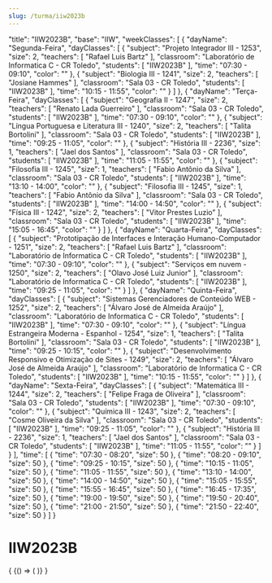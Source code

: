 ```yaml
---
slug: /turma/iiw2023b
---
```


  "title": "IIW2023B",
  "base": "IIW",
  "weekClasses": [
    {
      "dayName": "Segunda-Feira",
      "dayClasses": [
        {
          "subject": "Projeto Integrador III - 1253",
          "size": 2,
          "teachers": [
            "Rafael Luis Bartz"
          ],
          "classroom": "Laboratório de Informatica C - CR Toledo",
          "students": [
            "IIW2023B"
          ],
          "time": "07:30 - 09:10",
          "color": ""
        },
        {
          "subject": "Biologia III - 1241",
          "size": 2,
          "teachers": [
            "Josiane Hammes"
          ],
          "classroom": "Sala 03 - CR Toledo",
          "students": [
            "IIW2023B"
          ],
          "time": "10:15 - 11:55",
          "color": ""
        }
      ]
    },
    {
      "dayName": "Terça-Feira",
      "dayClasses": [
        {
          "subject": "Geografia II - 1247",
          "size": 2,
          "teachers": [
            "Renato Lada Guerreiro"
          ],
          "classroom": "Sala 03 - CR Toledo",
          "students": [
            "IIW2023B"
          ],
          "time": "07:30 - 09:10",
          "color": ""
        },
        {
          "subject": "Língua Portuguesa e Literatura III - 1240",
          "size": 2,
          "teachers": [
            "Talita Bortolini"
          ],
          "classroom": "Sala 03 - CR Toledo",
          "students": [
            "IIW2023B"
          ],
          "time": "09:25 - 11:05",
          "color": ""
        },
        {
          "subject": "História III - 2236",
          "size": 1,
          "teachers": [
            "Jael dos Santos"
          ],
          "classroom": "Sala 03 - CR Toledo",
          "students": [
            "IIW2023B"
          ],
          "time": "11:05 - 11:55",
          "color": ""
        },
        {
          "subject": "Filosofia III - 1245",
          "size": 1,
          "teachers": [
            "Fabio Antônio da Silva"
          ],
          "classroom": "Sala 03 - CR Toledo",
          "students": [
            "IIW2023B"
          ],
          "time": "13:10 - 14:00",
          "color": ""
        },
        {
          "subject": "Filosofia III - 1245",
          "size": 1,
          "teachers": [
            "Fabio Antônio da Silva"
          ],
          "classroom": "Sala 03 - CR Toledo",
          "students": [
            "IIW2023B"
          ],
          "time": "14:00 - 14:50",
          "color": ""
        },
        {
          "subject": "Física III - 1242",
          "size": 2,
          "teachers": [
            "Vitor Prestes Luzio"
          ],
          "classroom": "Sala 03 - CR Toledo",
          "students": [
            "IIW2023B"
          ],
          "time": "15:05 - 16:45",
          "color": ""
        }
      ]
    },
    {
      "dayName": "Quarta-Feira",
      "dayClasses": [
        {
          "subject": "Prototipação de Interfaces e Interação Humano-Computador - 1251",
          "size": 2,
          "teachers": [
            "Rafael Luis Bartz"
          ],
          "classroom": "Laboratório de Informatica C - CR Toledo",
          "students": [
            "IIW2023B"
          ],
          "time": "07:30 - 09:10",
          "color": ""
        },
        {
          "subject": "Serviços em nuvem - 1250",
          "size": 2,
          "teachers": [
            "Olavo José Luiz Junior"
          ],
          "classroom": "Laboratório de Informatica C - CR Toledo",
          "students": [
            "IIW2023B"
          ],
          "time": "09:25 - 11:05",
          "color": ""
        }
      ]
    },
    {
      "dayName": "Quinta-Feira",
      "dayClasses": [
        {
          "subject": "Sistemas Gerenciadores de Conteúdo WEB - 1252",
          "size": 2,
          "teachers": [
            "Álvaro José de Almeida Araújo"
          ],
          "classroom": "Laboratório de Informatica C - CR Toledo",
          "students": [
            "IIW2023B"
          ],
          "time": "07:30 - 09:10",
          "color": ""
        },
        {
          "subject": "Língua Estrangeira Moderna - Espanhol - 1254",
          "size": 1,
          "teachers": [
            "Talita Bortolini"
          ],
          "classroom": "Sala 03 - CR Toledo",
          "students": [
            "IIW2023B"
          ],
          "time": "09:25 - 10:15",
          "color": ""
        },
        {
          "subject": "Desenvolvimento Responsivo e Otimização de Sites - 1249",
          "size": 2,
          "teachers": [
            "Álvaro José de Almeida Araújo"
          ],
          "classroom": "Laboratório de Informatica C - CR Toledo",
          "students": [
            "IIW2023B"
          ],
          "time": "10:15 - 11:55",
          "color": ""
        }
      ]
    },
    {
      "dayName": "Sexta-Feira",
      "dayClasses": [
        {
          "subject": "Matemática III - 1244",
          "size": 2,
          "teachers": [
            "Felipe Fraga de Oliveira"
          ],
          "classroom": "Sala 03 - CR Toledo",
          "students": [
            "IIW2023B"
          ],
          "time": "07:30 - 09:10",
          "color": ""
        },
        {
          "subject": "Química III - 1243",
          "size": 2,
          "teachers": [
            "Cosme Oliveira da Silva"
          ],
          "classroom": "Sala 03 - CR Toledo",
          "students": [
            "IIW2023B"
          ],
          "time": "09:25 - 11:05",
          "color": ""
        },
        {
          "subject": "História III - 2236",
          "size": 1,
          "teachers": [
            "Jael dos Santos"
          ],
          "classroom": "Sala 03 - CR Toledo",
          "students": [
            "IIW2023B"
          ],
          "time": "11:05 - 11:55",
          "color": ""
        }
      ]
    }
  ],
  "time": [
    {
      "time": "07:30 - 08:20",
      "size": 50
    },
    {
      "time": "08:20 - 09:10",
      "size": 50
    },
    {
      "time": "09:25 - 10:15",
      "size": 50
    },
    {
      "time": "10:15 - 11:05",
      "size": 50
    },
    {
      "time": "11:05 - 11:55",
      "size": 50
    },
    {
      "time": "13:10 - 14:00",
      "size": 50
    },
    {
      "time": "14:00 - 14:50",
      "size": 50
    },
    {
      "time": "15:05 - 15:55",
      "size": 50
    },
    {
      "time": "15:55 - 16:45",
      "size": 50
    },
    {
      "time": "16:45 - 17:35",
      "size": 50
    },
    {
      "time": "19:00 - 19:50",
      "size": 50
    },
    {
      "time": "19:50 - 20:40",
      "size": 50
    },
    {
      "time": "21:00 - 21:50",
      "size": 50
    },
    {
      "time": "21:50 - 22:40",
      "size": 50
    }
  ]
}

# IIW2023B

<div>
  {
    <BrowserOnly>
      {() => (
        <Grid
          title={data.title}
          weekClasses={data.weekClasses}
          time={data.time}
        />
      )}
    </BrowserOnly>
  }
</div>
